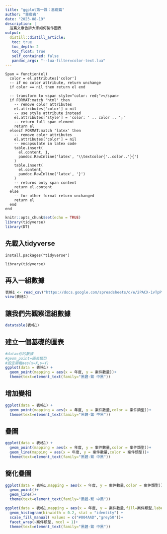 ```yaml
---
title: "ggplot第一課：基礎篇"
author: "董宸賓"
date: "2023-08-19"
description: |
  這篇文章告訴大家如何製作圖表
output:
  distill::distill_article: 
   toc: true
   toc_depth: 2
   toc_float: true
   self_contained: false
   pandoc_args: "--lua-filter=color-text.lua"
---
```


```cat
Span = function(el)
  color = el.attributes['color']
  -- if no color attribute, return unchange
  if color == nil then return el end
  
  -- transform to <span style="color: red;"></span>
  if FORMAT:match 'html' then
    -- remove color attributes
    el.attributes['color'] = nil
    -- use style attribute instead
    el.attributes['style'] = 'color: ' .. color .. ';'
    -- return full span element
    return el
  elseif FORMAT:match 'latex' then
    -- remove color attributes
    el.attributes['color'] = nil
    -- encapsulate in latex code
    table.insert(
      el.content, 1,
      pandoc.RawInline('latex', '\\textcolor{'..color..'}{')
    )
    table.insert(
      el.content,
      pandoc.RawInline('latex', '}')
    )
    -- returns only span content
    return el.content
  else
    -- for other format return unchanged
    return el
  end
end
```

```r
knitr::opts_chunk$set(echo = TRUE)
library(tidyverse)
library(DT)
```

## 先載入tidyverse

`install.packages("tidyverse")`

`library(tidyverse)`

## 再入一組數據

```r
表格1 <- read_csv("https://docs.google.com/spreadsheets/d/e/2PACX-1vTpPg1erFUhXC6sKzUajLFeeBrdcPrugTyTWj8ly1tS4KS3h9yN31i4sq2NoGnHQ4_1M3rtbu1fo8XK/pub?gid=0&single=true&output=csv")
view(表格1)
```

## 讓我們先觀察這組數據

```r
datatable(表格1)
```

## 建立一個基礎的圖表

```r
#data=你的數據
#geom_point=圖表類型
#設定兩軸aes(x=X,y=Y)
ggplot(data = 表格1) + 
  geom_point(mapping = aes(x = 年度, y = 案件數量))+
  theme(text=element_text(family="黑體-繁 中黑"))
```

## 增加變相

```r
ggplot(data = 表格1) + 
  geom_point(mapping = aes(x = 年度, y = 案件數量,color = 案件類型))+
  theme(text=element_text(family="黑體-繁 中黑"))
```

## 疊圖
```r
ggplot(data = 表格1) + 
  geom_point(mapping = aes(x = 年度, y = 案件數量,color = 案件類型))+
  geom_line(mapping = aes(x = 年度, y = 案件數量,color = 案件類型))+
  theme(text=element_text(family="黑體-繁 中黑"))
```

## 簡化疊圖
```r
ggplot(data = 表格1,mapping = aes(x = 年度, y = 案件數量,color = 案件類型)) + 
  geom_point()+
  geom_line()+
  theme(text=element_text(family="黑體-繁 中黑"))
```


```r
ggplot(data = 表格1,mapping = aes(x = 年度, y = 案件數量,fill=案件類型,label= 案件數量)) + 
  geom_histogram(binwidth = 0.2, stat = "identity") +
  scale_fill_manual( values = c("#004AAD","grey50"))+
  facet_wrap(~案件類型, ncol = 1)+
  theme(text=element_text(family="黑體-繁 中黑"))
```







